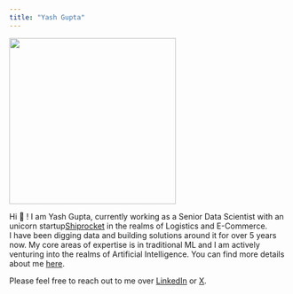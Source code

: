```yaml
---
title: "Yash Gupta"
---
```

:::{.text-center}
![](assets/profile_pic.jpeg){width="300" align=center}
:::

Hi 👋 ! I am Yash Gupta, currently working as a Senior Data Scientist with an unicorn startup[Shiprocket](https://www.shiprocket.in/) in the realms of Logistics and E-Commerce.   
I have been digging data and building solutions around it for over 5 years now. My core areas of expertise is in traditional ML and I am actively venturing into the realms of Artificial Intelligence. You can find more details about me [here](about.html).

Please feel free to reach out to me over [LinkedIn](https://www.linkedin.com/in/nitkgupta/) or [X](https://twitter.com/boi_doingthings).
